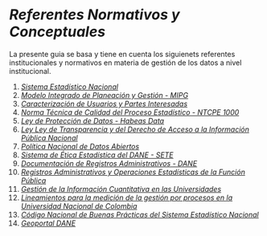 # ***Referentes Normativos y Conceptuales***

La presente guia se basa y tiene en cuenta los siguienets referentes institucionales y normativos en materia de gestión de los datos a nivel institucional.

1. *[Sistema Estadístico Nacional](https://www.dane.gov.co/index.php/sistema-estadistico-nacional-sen)*
2. *[Modelo Integrado de Planeación y Gestión - MIPG](https://www.funcionpublica.gov.co/web/mipg)*
3. *[Caracterización de Usuarios y Partes Interesadas](http://siga.unal.edu.co/images/Modulos/Ova/Caracterizacin-de-usuarios-y-partes-interesadas.pdf)*
4. *[Norma Técnica de Calidad del Proceso Estadístico - NTCPE 1000](https://www.dane.gov.co/files/sen/normatividad/NTC-Proceso-Estadistico-PE-1000-2020.pdf)*
5. *[Ley de Protección de Datos - Habeas Data](https://www.funcionpublica.gov.co/eva/gestornormativo/norma.php?i=49981)*
6. *[Ley Ley de Transparencia y del Derecho de Acceso a la Información Pública Nacional](https://www.funcionpublica.gov.co/eva/gestornormativo/norma.php?i=56882)*
7. *[Política Nacional de Datos Abiertos](https://www.datos.gov.co/)*
8. *[Sistema de Ética Estadística del DANE - SETE](https://www.sen.gov.co/files/sen/Documento%20Maestro%20SETE.pdf)*
9. *[Documentación de Registros Administrativos - DANE](https://www.dane.gov.co/index.php/sistema-estadistico-nacional-sen/registros-administrativos/documentacion-registros-administrativos)*
10. *[Registros Administrativos y Operaciones Estadísticas de la Función Pública](https://www.funcionpublica.gov.co/VisualSIE/faces/javax.faces.resource/docs/Documento_operaciones_estadisticas_y_registros_administrativos.pdf)*
11. *[Gestión de la Información Cuantitativa en las Universidades](https://estadisticaun.github.io/L_Conceptual/)*
12. *[Lineamientos para la medición de la gestión por procesos en la Universidad Nacional de Colombia](https://estadisticaun.github.io/L_procesos/)*
13. *[Código Nacional de Buenas Prácticas del Sistema Estadístico Nacional](https://www.dane.gov.co/files/sen/bp/Codigo_nal_buenas_practicas.pdf)*
14. *[Geoportal DANE](https://geoportal.dane.gov.co/)*